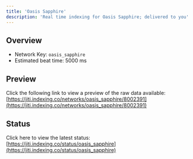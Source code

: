 ```yaml
---
title: 'Oasis Sapphire'
description: 'Real time indexing for Oasis Sapphire; delivered to you'
---
```


## Overview
- Network Key: `oasis_sapphire`
- Estimated beat time: 5000 ms

## Preview
Click the following link to view a preview of the raw data available: [https://jiti.indexing.co/networks/oasis_sapphire/8002391](https://jiti.indexing.co/networks/oasis_sapphire/8002391)

## Status
Click here to view the latest status: [https://jiti.indexing.co/status/oasis_sapphire](https://jiti.indexing.co/status/oasis_sapphire)
